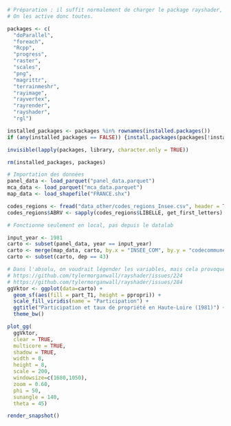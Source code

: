 

```r
# Préparation : il suffit normalement de charger le package rayshader, mais ses dépendances ne s'activent pas correctement, du moins sous macos.
# On les active donc toutes.

packages <- c(
  "doParallel",
  "foreach",
  "Rcpp",
  "progress",
  "raster",
  "scales",
  "png",
  "magrittr",
  "terrainmeshr",
  "rayimage",
  "rayvertex",
  "rayrender",
  "rayshader",
  "rgl")

installed_packages <- packages %in% rownames(installed.packages())
if (any(installed_packages == FALSE)) {install.packages(packages[!installed_packages])}

invisible(lapply(packages, library, character.only = TRUE))

rm(installed_packages, packages)
```

```r
# Importation des données
panel_data <- load_parquet("panel_data.parquet")
mca_data <- load_parquet("mca_data.parquet")
map_data <- load_shapefile("FRANCE.shx")

codes_regions <- fread("data_other/codes_regions_Insee.csv", header = TRUE)
codes_regions$ABRV <- sapply(codes_regions$LIBELLE, get_first_letters)
```

```r
# Fonctionne seulement en local, pas depuis le datalab

input_year <- 1981
carto <- subset(panel_data, year == input_year)
carto <- merge(map_data, carto, by.x = "INSEE_COM", by.y = "codecommune", all.x = TRUE)
carto <- subset(carto, dep == 43)

# Dans l'absolu, on voudrait légender les variables, mais cela provoque un bug connu de rayshader, qui désaligne les données d'altitude et de couleur.
# https://github.com/tylermorganwall/rayshader/issues/224
# https://github.com/tylermorganwall/rayshader/issues/284
ggVktor <- ggplot(data=carto) +
  geom_sf(aes(fill = part_T1, height = ppropri)) +
  scale_fill_viridis(name = "Participation") +
  ggtitle("Participation et taux de propriété en Haute-Loire (1981)") +
  theme_bw()

plot_gg(
  ggVktor,
  clear = TRUE,
  multicore = TRUE, 
  shadow = TRUE,
  width = 8, 
  height = 8, 
  scale = 200,
  windowsize=c(1680,1050), 
  zoom = 0.60, 
  phi = 50,
  sunangle = 140,
  theta = 45)

render_snapshot()
```
